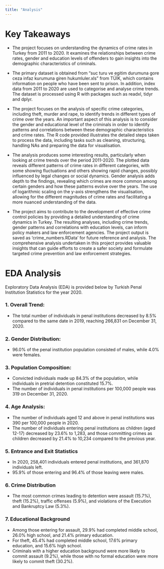 ```yaml
---
title: "Analysis"
---
```


# Key Takeaways

-   The project focuses on understanding the dynamics of crime rates in Turkey from 2011 to 2020. It examines the relationships between crime rates, gender and education levels of offenders to gain insights into the demographic characteristics of criminals.

-   The primary dataset is obtained from "suc turu ve egitim durumuna gore ceza infaz kurumuna giren hukumluler.xls" from TÜİK, which contains information on people who have been sent to prison. In addition, index data from 2011 to 2020 are used to categorise and analyse crime trends. The dataset is processed using R with packages such as readxl, tidyr and dplyr.

-   The project focuses on the analysis of specific crime categories, including theft, murder and rape, to identify trends in different types of crime over the years. An important aspect of this analysis is to consider the gender and educational level of the criminals in order to identify patterns and correlations between these demographic characteristics and crime rates. The R code provided illustrates the detailed steps taken to process the data, including tasks such as cleaning, structuring, handling NAs and preparing the data for visualisation.

-   The analysis produces some interesting results, particularly when looking at crime trends over the period 2011-2020. The plotted data reveals different patterns of crime rates in different categories, with some showing fluctuations and others showing rapid changes, possibly influenced by legal changes or social dynamics. Gender analysis adds depth to the findings, revealing which crimes are more common among certain genders and how these patterns evolve over the years. The use of logarithmic scaling on the y-axis strengthens the visualisation, allowing for the different magnitudes of crime rates and facilitating a more nuanced understanding of the data.

-   The project aims to contribute to the development of effective crime control policies by providing a detailed understanding of crime dynamics in Turkey. The resulting analyses, including crime trends, gender patterns and correlations with education levels, can inform policy makers and law enforcement agencies. The project output is saved as 'crime_numbers.RData' for future reference and analysis. The comprehensive analysis undertaken in this project provides valuable insights that can guide efforts to create a safer society and formulate targeted crime prevention and law enforcement strategies.

# EDA Analysis

Exploratory Data Analysis (EDA) is provided below by Turkish Penal Institution Statistics for the year 2020.

### 1. Overall Trend:

-   The total number of individuals in penal institutions decreased by 8.5% compared to the same date in 2019, reaching 266,831 on December 31, 2020.

### 2. Gender Distribution:

-   96.0% of the penal institution population consisted of males, while 4.0% were females.

### 3. Population Composition:

-   Convicted individuals made up 84.3% of the population, while individuals in pretrial detention constituted 15.7%.
-   The number of individuals in penal institutions per 100,000 people was 319 on December 31, 2020.

### 4. Age Analysis:

-   The number of individuals aged 12 and above in penal institutions was 390 per 100,000 people in 2020.
-   The number of individuals entering penal institutions as children (aged 12-17) decreased by 23.6% to 1,283, and those committing crimes as children decreased by 21.4% to 10,234 compared to the previous year.

### 5. Entrance and Exit Statistics

-   In 2020, 258,401 individuals entered penal institutions, and 361,870 individuals left.
-   95.9% of those entering and 96.4% of those leaving were males.

### 6. Crime Distribution

-   The most common crimes leading to detention were assault (15.7%), theft (15.2%), traffic offenses (5.9%), and violations of the Execution and Bankruptcy Law (5.3%).

### 7. Educational Background

-   Among those entering for assault, 29.9% had completed middle school, 26.0% high school, and 21.4% primary education.
-   For theft, 45.4% had completed middle school, 17.6% primary education, and 15.6% high school.
-   Criminals with a higher education background were more likely to commit assault (9.2%), while those with no formal education were more likely to commit theft (30.2%).
